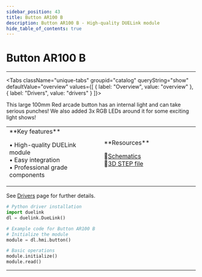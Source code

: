 ```yaml
---
sidebar_position: 43
title: Button AR100 B
description: Button AR100 B - High-quality DUELink module
hide_table_of_contents: true
---
```



# Button AR100 B

<ImageSection 
  product="hibtnar100-b"
  tagline="Extra Large 100mm Backlit Button"
/>

---

<Tabs className="unique-tabs" groupid="catalog" queryString="show" defaultValue="overview"
  values={[
    {
        label: "Overview",
        value: "overview"
    },
    {
        label: "Drivers",
        value: "drivers"
    }
]}>

<TabItem value="overview">

This large 100mm Red arcade button has an internal light and can take serious punches! We also added 3x RGB LEDs around it for some exciting light shows!

<table><td width='50%'>
**Key features**

• High-quality DUELink module<br/>
• Easy integration<br/>
• Professional grade components<br/>

</td><td width='50%'>
**Resources**
 
📄[Schematics](/sch/gdl-hibtnar100-b.pdf)<br/>
🔩[3D STEP file](/3d/gdl-hibtnar100-b.step)<br/>
</td></table>

</TabItem>

<TabItem value="drivers">

See [Drivers](/docs/engine/drivers) page for further details.

```python
# Python driver installation
import duelink
dl = duelink.DueLink()

# Example code for Button AR100 B
# Initialize the module
module = dl.hmi.button()

# Basic operations
module.initialize()
module.read()
```

</TabItem>


</Tabs>

---

<OrderSection
    product="DUELink Button AR100 B"
    partnumber="GDL-HIBTNAR100-B"
    price="$19.99"
/>
